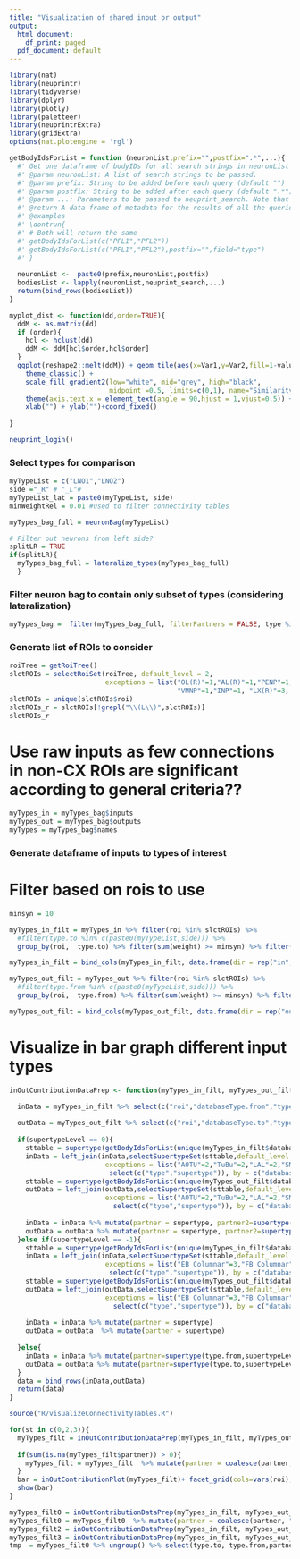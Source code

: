 ```yaml
---
title: "Visualization of shared input or output"
output:
  html_document:
    df_print: paged
  pdf_document: default
---
```


```r
library(nat)
library(neuprintr)
library(tidyverse)
library(dplyr)
library(plotly)
library(paletteer)
library(neuprintrExtra)
library(gridExtra)
options(nat.plotengine = 'rgl')

```

```r
getBodyIdsForList = function (neuronList,prefix="",postfix=".*",...){
  #' Get one dataframe of bodyIDs for all search strings in neuronList
  #' @param neuronList: A list of search strings to be passed.
  #' @param prefix: String to be added before each query (default "")
  #' @param postfix: String to be added after each query (default ".*")
  #' @param ...: Parameters to be passed to neuprint_search. Note that meta=FALSE won't work for now.
  #' @return A data frame of metadata for the results of all the queries
  #' @examples
  #' \dontrun{
  #' # Both will return the same
  #' getBodyIdsForList(c("PFL1","PFL2"))
  #' getBodyIdsForList(c("PFL1","PFL2"),postfix="",field="type")
  #' }
  
  neuronList <-  paste0(prefix,neuronList,postfix)
  bodiesList <- lapply(neuronList,neuprint_search,...)
  return(bind_rows(bodiesList))
}

myplot_dist <- function(dd,order=TRUE){
  ddM <- as.matrix(dd)
  if (order){
    hcl <- hclust(dd)
    ddM <- ddM[hcl$order,hcl$order]
  }
  ggplot(reshape2::melt(ddM)) + geom_tile(aes(x=Var1,y=Var2,fill=1-value)) +
    theme_classic() +
    scale_fill_gradient2(low="white", mid="grey", high="black", 
                         midpoint =0.5, limits=c(0,1), name="Similarity") +
    theme(axis.text.x = element_text(angle = 90,hjust = 1,vjust=0.5)) + 
    xlab("") + ylab("")+coord_fixed() 
  
}
```

```r
neuprint_login()
```

### Select types for comparison
```r
myTypeList = c("LNO1","LNO2")
side ="_R" # "_L"#
myTypeList_lat = paste0(myTypeList, side)
minWeightRel = 0.01 #used to filter connectivity tables
```

```r
myTypes_bag_full = neuronBag(myTypeList)

# Filter out neurons from left side?
splitLR = TRUE
if(splitLR){
  myTypes_bag_full = lateralize_types(myTypes_bag_full)
  }
```

### Filter neuron bag to contain only subset of types (considering lateralization)
```r
myTypes_bag =  filter(myTypes_bag_full, filterPartners = FALSE, type %in% myTypeList_lat)
```

### Generate list of ROIs to consider
```r
roiTree = getRoiTree()
slctROIs = selectRoiSet(roiTree, default_level = 2, 
                        exceptions = list("OL(R)"=1,"AL(R)"=1,"PENP"=1,"AL(L)"=1,"MB(+ACA)(R)"=1,"MB(L)"=1,
                                          "VMNP"=1,"INP"=1, "LX(R)"=3, "LX(L)"=3), exceptionLevelMatch = 1)
slctROIs = unique(slctROIs$roi)
slctROIs_r = slctROIs[!grepl("\\(L\\)",slctROIs)]
slctROIs_r
```

# Use raw inputs as few connections in non-CX ROIs are significant according to general criteria??
```r
myTypes_in = myTypes_bag$inputs
myTypes_out = myTypes_bag$outputs
myTypes = myTypes_bag$names
```


### Generate dataframe of inputs to types of interest
# Filter based on rois to use
```r
minsyn = 10

myTypes_in_filt = myTypes_in %>% filter(roi %in% slctROIs) %>%
  #filter(type.to %in% c(paste0(myTypeList,side))) %>%
  group_by(roi,  type.to) %>% filter(sum(weight) >= minsyn) %>% filter(weightRelative >= minWeightRel)

myTypes_in_filt = bind_cols(myTypes_in_filt, data.frame(dir = rep("in", length(myTypes_in_filt$roi))))

myTypes_out_filt = myTypes_out %>% filter(roi %in% slctROIs) %>%
  #filter(type.from %in% c(paste0(myTypeList,side))) %>%
  group_by(roi,  type.from) %>% filter(sum(weight) >= minsyn) %>% filter(outputContribution >= minWeightRel)

myTypes_out_filt = bind_cols(myTypes_out_filt, data.frame(dir = rep("out", length(myTypes_out_filt$roi))))
```

# Visualize in bar graph different input types
```r
inOutContributionDataPrep <- function(myTypes_in_filt, myTypes_out_filt,  supertypeLevel){

  inData = myTypes_in_filt %>% select(c("roi","databaseType.from","type.from", "type.to", "weightRelative","outputContribution", "dir")) %>% mutate(ref = type.to, measure=weightRelative)
  
  outData = myTypes_out_filt %>% select(c("roi","databaseType.to","type.from", "type.to","weightRelative", "outputContribution", "dir")) %>% mutate(ref = type.from, measure=outputContribution)
  
  if(supertypeLevel == 0){
    sttable = supertype(getBodyIdsForList(unique(myTypes_in_filt$databaseType.from)) %>% mutate(databaseType=type))
    inData = left_join(inData,selectSupertypeSet(sttable,default_level = 3,
                        exceptions = list("AOTU"=2,"TuBu"=2,"LAL"=2,"SMP"=2,"MBON"=2, "LNO"=2,"ER"=2, "ExR"=2),exceptionLevelMatch = 2) %>% 
                         select(c("type","supertype")), by = c("databaseType.from" = "type"))
    sttable = supertype(getBodyIdsForList(unique(myTypes_out_filt$databaseType.to)) %>% mutate(databaseType=type))
    outData = left_join(outData,selectSupertypeSet(sttable,default_level = 3,
                        exceptions = list("AOTU"=2,"TuBu"=2,"LAL"=2,"SMP"=2,"MBON"=2, "LNO"=2,"ER"=2, "ExR"=2),exceptionLevelMatch = 2) %>%
                          select(c("type","supertype")), by = c("databaseType.to" = "type")) 
    
    inData = inData %>% mutate(partner = supertype, partner2=supertype(type.from,2))
    outData = outData %>% mutate(partner = supertype, partner2=supertype(type.to,2))
  }else if(supertypeLevel == -1){
    sttable = supertype(getBodyIdsForList(unique(myTypes_in_filt$databaseType.from)) %>% mutate(databaseType=type))
    inData = left_join(inData,selectSupertypeSet(sttable,default_level = 2,
                        exceptions = list("EB Columnar"=3,"FB Columnar"=3,"FB Tangential"=3,"FB Interneuron"=3,"FB Output"=3,"Antennal lobe"=3,"LH"=3),exceptionLevelMatch = 3) %>% 
                         select(c("type","supertype")), by = c("databaseType.from" = "type"))
    sttable = supertype(getBodyIdsForList(unique(myTypes_out_filt$databaseType.to)) %>% mutate(databaseType=type))
    outData = left_join(outData,selectSupertypeSet(sttable,default_level = 2,
                        exceptions = list("EB Columnar"=3,"FB Columnar"=3,"FB Tangential"=3,"FB Interneuron"=3,"FB Output"=3,"Antennal lobe"=3,"LH"=3),exceptionLevelMatch = 3) %>%
                          select(c("type","supertype")), by = c("databaseType.to" = "type")) 
    
    inData = inData %>% mutate(partner = supertype)
    outData = outData  %>% mutate(partner = supertype)
    
  }else{
    inData = inData %>% mutate(partner=supertype(type.from,supertypeLevel))
    outData = outData %>% mutate(partner=supertype(type.to,supertypeLevel))
  }
  data = bind_rows(inData,outData)
  return(data)
}
```


```r
source("R/visualizeConnectivityTables.R")

for(st in c(0,2,3)){
  myTypes_filt = inOutContributionDataPrep(myTypes_in_filt, myTypes_out_filt,  st) %>% filter(roi %in% slctROIs_r)
  
  if(sum(is.na(myTypes_filt$partner)) > 0){
    myTypes_filt = myTypes_filt  %>% mutate(partner = coalesce(partner, "Other"))
  }
  bar = inOutContributionPlot(myTypes_filt)+ facet_grid(cols=vars(roi), rows=vars(dir), scales="free_x", space = "free")
  show(bar)
}

```

```r
myTypes_filt0 = inOutContributionDataPrep(myTypes_in_filt, myTypes_out_filt,  0) %>% filter(roi %in% slctROIs_r)
myTypes_filt0 = myTypes_filt0  %>% mutate(partner = coalesce(partner, "Other"))
myTypes_filt2 = inOutContributionDataPrep(myTypes_in_filt, myTypes_out_filt,  2) %>% filter(roi %in% slctROIs_r)
myTypes_filt3 = inOutContributionDataPrep(myTypes_in_filt, myTypes_out_filt,  3) %>% filter(roi %in% slctROIs_r)
tmp  = myTypes_filt0 %>% ungroup() %>% select(type.to, type.from,partner, partner2) %>% unique()
```
